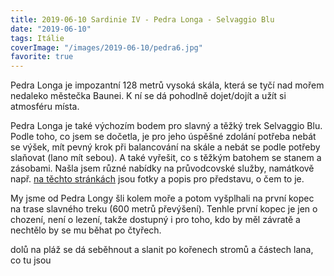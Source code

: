 ```yaml
---
title: 2019-06-10 Sardinie IV - Pedra Longa - Selvaggio Blu
date: "2019-06-10"
tags: Itálie
coverImage: "/images/2019-06-10/pedra6.jpg"
favorite: true
---
```


<CustomImage
  src="/images/2019-06-10/pedra2.jpg"
  alt="Sardinie IV - Pedra Longa - Selvaggio Blu"
  size="horizontalLarge"
/>

<CustomImage
  src="/images/2019-06-10/pedra3.jpg"
  alt="Sardinie IV - Pedra Longa - Selvaggio Blu"
  size="horizontalLarge"
/>

Pedra Longa je impozantní 128 metrů vysoká skála, která se tyčí nad mořem nedaleko městečka Baunei. K ní se dá pohodlně dojet/dojít a užít si atmosféru místa.

<CustomImage
  src="/images/2019-06-10/pedra4.jpg"
  alt="Sardinie IV - Pedra Longa - Selvaggio Blu"
  size="horizontalLarge"
/>
<CustomImage
  src="/images/2019-06-10/pedra5.jpg"
  alt="Sardinie IV - Pedra Longa - Selvaggio Blu"
  size="horizontalLarge"
/>
<CustomImage
  src="/images/2019-06-10/pedra6.jpg"
  alt="Sardinie IV - Pedra Longa - Selvaggio Blu"
  size="horizontalLarge"
/>

Pedra Longa je také výchozím bodem pro slavný a těžký trek Selvaggio Blu. Podle toho, co jsem se dočetla, je pro jeho úspěšné zdolání potřeba nebát se výšek, mít pevný krok při balancování na skále a nebát se podle potřeby slaňovat (lano mít sebou). A také vyřešit, co s těžkým batohem se stanem a zásobami. Našla jsem různé nabídky na průvodcovské služby, namátkově např. [na těchto stránkách](https://www.explore-share.com/blog/selvaggio-blu-a-guide-to-sardinias-most-mythical-trek/) jsou fotky a popis pro představu, o čem to je.

<CustomImage
  src="/images/2019-06-10/pedra7.jpg"
  alt="Sardinie IV - Pedra Longa - Selvaggio Blu"
  size="horizontalLarge"
/>
<CustomImage
  src="/images/2019-06-10/pedra8.jpg"
  alt="Sardinie IV - Pedra Longa - Selvaggio Blu"
  size="horizontalLarge"
/>
<CustomImage
  src="/images/2019-06-10/pedra9.jpg"
  alt="Sardinie IV - Pedra Longa - Selvaggio Blu"
  size="horizontalLarge"
/>
My jsme od Pedra Longy šli kolem moře a potom vyšplhali na první kopec na trase slavného
treku (600 metrů převýšení). Tenhle první kopec je jen o chození, není o lezení,
takže dostupný i pro toho, kdo by měl závratě a nechtělo by se mu běhat po čtyřech.

<CustomImage
  src="/images/2019-06-10/pedra10.jpg"
  alt="Sardinie IV - Pedra Longa - Selvaggio Blu"
  size="horizontalLarge"
/>

dolů na pláž se dá seběhnout a slanit po kořenech stromů a částech lana, co tu jsou

<CustomImage
  src="/images/2019-06-10/pedra12.jpg"
  alt="Sardinie IV - Pedra Longa - Selvaggio Blu"
  size="horizontalLarge"
/>
